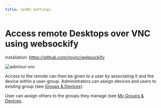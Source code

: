 ```yaml
---
title: noVNC Settings
---
```


# Access remote Desktops over VNC using websockify

installation: https://github.com/novnc/websockify

![adminui-vnc](@site/static/img/admin_ui/vnc.png)

Access to the remote can then be given to a user by associating it and the device within a user-group.
Administrators can assign devices and users to existing group (see [Groups & Devices](group_devices)).

User can assign others to the groups they manage (see [My Groups & Devices](../ui/inventory).

